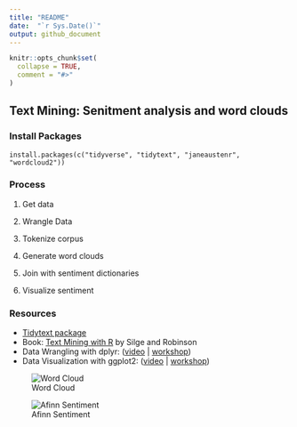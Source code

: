 ```yaml
---
title: "README"
date:  "`r Sys.Date()`"
output: github_document
---
```


<!-- README.md is generated from README.Rmd. Please edit that file -->

```r
knitr::opts_chunk$set(
  collapse = TRUE,
  comment = "#>"
)
```

## Text Mining: Senitment analysis and word clouds

<!-- badges: start -->
<!-- badges: end -->

### Install Packages

```
install.packages(c("tidyverse", "tidytext", "janeaustenr", "wordcloud2"))
```
### Process

1. Get data

1. Wrangle Data

1. Tokenize corpus

1. Generate word clouds

1. Join with sentiment dictionaries

1. Visualize sentiment

### Resources

- [Tidytext package](https://juliasilge.github.io/tidytext/)
- Book:  [Text Mining with R](https://www.tidytextmining.com/) by Silge and Robinson
- Data Wrangling with dplyr: ([video](https://juliasilge.github.io/tidytext/) | [workshop](https://rfun.library.duke.edu/portfolio/r_flipped/))
- Data Visualization with ggplot2: ([video](https://warpwire.duke.edu/w/80YEAA/) | [workshop](https://rfun.library.duke.edu/portfolio/ggplot_workshop/))

![Word Cloud](images/word_cloud.PNG "Word Cloud")


![Afinn Sentiment](images/emma_sentiment.svg)

